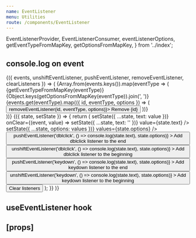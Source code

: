 ```yaml
---
name: EventListener
menu: Utilities
route: /components/EventListener
---
```


  EventListenerProvider,
  EventListenerConsumer,
  eventListenerOptions,
  getEventTypeFromMapKey,
  getOptionsFromMapKey,
} from '../index';

<PageTitle src="components/EventListener" title="EventListener" />

## console.log on event

<Playground>
  <ThemeWrapper>
    <EventListenerProvider>
      <EventListenerConsumer>
        {({ events, unshiftEventListener, pushEventListener, removeEventListener, clearListeners }) => (
          <React.Fragment>
            {Array.from(events.keys()).map(eventType => (
              <div key={eventType}>
                {getEventTypeFromMapKey(eventType)} {Object.keys(getOptionsFromMapKey(eventType)).join(', ')}
                <div>
                  {events.get(eventType).map(({ id, eventType, options }) => (
                    <Rhythm key={id} m={2}>
                      <Button color="danger" onClick={() => removeEventListener(id, eventType, options)}>
                        Remove {id}
                      </Button>
                    </Rhythm>
                  ))}
                </div>
              </div>
            ))}
            <StateWrapper initialState={{ text: 'hello world', options: [] }}>
              {({ state, setState }) => {
                return (
                  <React.Fragment>
                    <Rhythm m={2}>
                      <Textbox
                        transitional
                        label="Logged text"
                        name="text"
                        onChange={(event, value) => setState({ ...state, text: value })}
                        onClear={(event, value) => setState({ ...state, text: '' })}
                        value={state.text}
                      />
                      <CheckboxGroup
                        checkboxes={[
                          {
                            id: 'capture',
                            name: 'capture',
                            value: eventListenerOptions.capture,
                            label: 'Capture',
                          },
                          {
                            id: 'once',
                            name: 'once',
                            value: eventListenerOptions.once,
                            label: 'Once',
                          },
                          {
                            id: 'passive',
                            name: 'passive',
                            value: eventListenerOptions.passive,
                            label: 'Passive',
                          },
                        ]}
                        layout="inline"
                        legend="Options"
                        name="checkboxes"
                        onChange={(event, values) => setState({ ...state, options: values })}
                        values={state.options}
                      />
                    </Rhythm>
                    <Rhythm m={2}>
                      <Button
                        color="primary"
                        onClick={() => pushEventListener('dblclick', () => console.log(state.text), state.options)}
                      >
                        Add dblclick listener to the end
                      </Button>
                      <Button
                        color="primary"
                        onClick={() => unshiftEventListener('dblclick', () => console.log(state.text), state.options)}
                      >
                        Add dblclick listener to the beginning
                      </Button>
                    </Rhythm>
                    <br />
                    <Rhythm m={2}>
                      <Button
                        color="neutral"
                        onClick={() => pushEventListener('keydown', () => console.log(state.text), state.options)}
                      >
                        Add keydown listener to the end
                      </Button>
                      <Button
                        color="neutral"
                        onClick={() => unshiftEventListener('keydown', () => console.log(state.text), state.options)}
                      >
                        Add keydown listener to the beginning
                      </Button>
                    </Rhythm>
                    <br />
                    <Rhythm m={2}>
                      <Button color="danger" onClick={clearListeners}>
                        Clear listeners
                      </Button>
                    </Rhythm>
                  </React.Fragment>
                );
              }}
            </StateWrapper>
          </React.Fragment>
        )}
      </EventListenerConsumer>
    </EventListenerProvider>
  </ThemeWrapper>
</Playground>

## useEventListener hook

<Playground>
  <EventListenerProvider>
    <HookDemo />
  </EventListenerProvider>
</Playground>

## \[props\]

<Props of={EventListenerProvider} />
